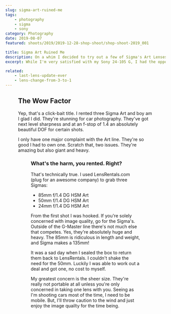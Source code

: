 ```yaml
---
slug: sigma-art-ruined-me
tags:
    - photography
    - sigma
    - sony
category: Photography
date: 2019-08-07
featured: shoots/2019/2019-12-28-shop-shoot/shop-shoot-2019_001

title: Sigma Art Ruined Me
description: On a whim I decided to try out a few of Sigma's Art Lenses. Now I have to own one. I'm blown away
excerpt: While I'm very satisfied with my Sony 24-105 G, I had the opportunity to play around with a set of Sigma Art lenses. Despite the size and weight, I love them. It's a series of lenses that sacrifices everything in the pursuit of image quality.

related:
    - last-lens-update-ever
    - lens-change-from-3-to-1
---
```



<Figure src="shoots/2019/2019-12-28-shop-shoot/shop-shoot-2019_004.jpg" />

## The Wow Factor

Yep, that's a click-bait title. I rented three Sigma Art and boy am I glad I did. They're stunning for car photography. They've got next level sharpness and at an f-stop of 1.4 an absolutely beautiful DOF for certain shots.

I only have one major complaint with the Art line. They're so good I had to own one. Scratch that, two issues. They're amazing but also giant and heavy.

<Figure src="shoots/2019/2019-12-28-shop-shoot/shop-shoot-2019_003.jpg" />

### What's the harm, you rented. Right?

That's technically true. I used LensRentals.com (plug for an awesome company) to grab three Sigmas:

-   85mm f/1.4 DG HSM Art
-   50mm f/1.4 DG HSM Art
-   24mm f/1.4 DG HSM Art

From the first shot I was hooked. If you're solely concerned with image quality, go for the Sigma's. Outside of the G-Master line there's not much else that competes. Yes, they're absolutely huge and heavy. The 85mm is ridiculous in length and weight, and Sigma makes a 135mm!

It was a sad day when I sealed the box to return them back to LensRentals. I couldn't shake the need for the 50mm. Luckily I was able to work out a deal and got one, no cost to myself.

My greatest concern is the sheer size. They're really not portable at all unless you're only concerned in taking one lens with you. Seeing as I'm shooting cars most of the time, I need to be mobile. But, I'll throw caution to the wind and just enjoy the image quailty for the time being.

<Figure src="shoots/2019/2019-08-17-signal-yellow-911/911s-targa_011.jpg" />
